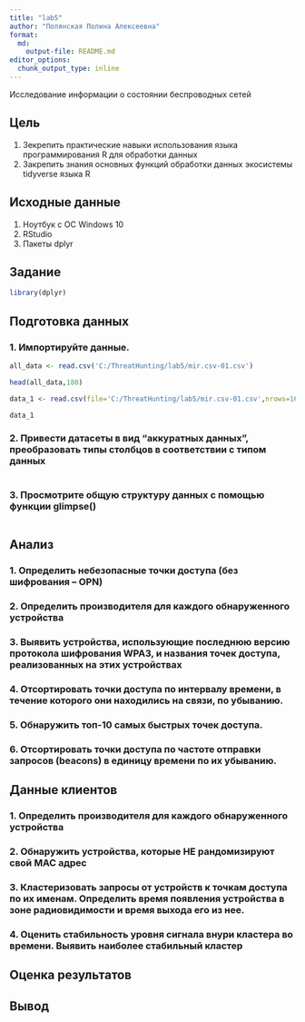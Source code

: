 ```yaml
---
title: "lab5"
author: "Полянская Полина Алексеевна"
format:   
  md:
    output-file: README.md
editor_options: 
  chunk_output_type: inline
---
```


Исследование информации о состоянии беспроводных
сетей

## Цель

1.  Зекрепить практические навыки использования языка программирования R для обработки данных
2.  Закрепить знания основных функций обработки данных экосистемы tidyverse языка R


## Исходные данные

1.  Ноутбук с ОС Windows 10
2.  RStudio
3.  Пакеты dplyr

## Задание

```r
library(dplyr)
```


## Подготовка данных

### 1. Импортируйте данные.
```r
all_data <- read.csv('C:/ThreatHunting/lab5/mir.csv-01.csv')
```
```r
head(all_data,180)
```

```r
data_1 <- read.csv(file='C:/ThreatHunting/lab5/mir.csv-01.csv',nrows=167)
```
```r
data_1
```



### 2. Привести датасеты в вид “аккуратных данных”, преобразовать типы столбцов в соответствии с типом данных
```r

```

### 3. Просмотрите общую структуру данных с помощью функции glimpse()
```r

```

## Анализ

### 1. Определить небезопасные точки доступа (без шифрования – OPN)
### 2. Определить производителя для каждого обнаруженного устройства
### 3. Выявить устройства, использующие последнюю версию протокола шифрования WPA3, и названия точек доступа, реализованных на этих устройствах
### 4. Отсортировать точки доступа по интервалу времени, в течение которого они находились на связи, по убыванию.
### 5. Обнаружить топ-10 самых быстрых точек доступа.
### 6. Отсортировать точки доступа по частоте отправки запросов (beacons) в единицу времени по их убыванию.

## Данные клиентов

### 1. Определить производителя для каждого обнаруженного устройства
### 2. Обнаружить устройства, которые НЕ рандомизируют свой MAC адрес
### 3. Кластеризовать запросы от устройств к точкам доступа по их именам. Определить время появления устройства в зоне радиовидимости и время выхода его из нее.
### 4. Оценить стабильность уровня сигнала внури кластера во времени. Выявить наиболее стабильный кластер


## Оценка результатов



## Вывод



